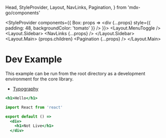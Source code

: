  Head,
  StyleProvider,
  Layout,
  NavLinks,
  Pagination,
} from 'mdx-go/components'

<Head>
  <title>Hello</title>
</Head>

  <StyleProvider
    components={{
      Box: props => <div {...props} style={{ padding: 48, backgroundColor: 'tomato' }} />
    }}>
    <Layout>
      <Layout.MenuToggle />
      <Layout.Sidebar>
        <NavLinks {...props} />
      </Layout.Sidebar>
      <Layout.Main>
        {props.children}
        <Pagination {...props} />
      </Layout.Main>
    </Layout>
  </StyleProvider>

# Dev Example

This example can be run from the root directory as a development environment for the core library.

- [Typography](/typography)

```.jsx
<h1>Hello</h1>
```

```jsx
import React from 'react'

export default () =>
  <div>
    <h1>Not Live</h1>
  </div>
```

